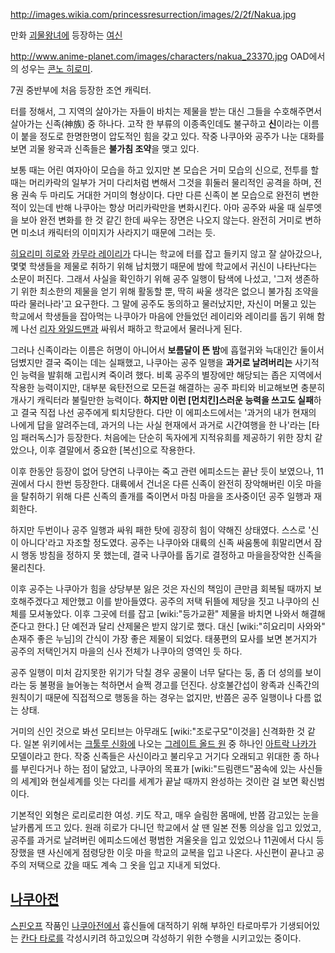 http://images.wikia.com/princessresurrection/images/2/2f/Nakua.jpg

만화 [[괴물왕녀]]에 등장하는 [[여신]]

http://www.anime-planet.com/images/characters/nakua_23370.jpg
OAD에서의 성우는 [[콘노 히로미]].

7권 중반부에 처음 등장한 조연 캐릭터. 

터를 정해서, 그 지역의 살아가는 자들이 바치는 제물을 받는 대신 그들을 수호해주면서 살아가는 신족(神族) 중 하나다. 고작 한 부류의 이종족인데도 불구하고 '''신'''이라는 이름이 붙을 정도로 한명한명이 압도적인 힘을 갖고 있다. 작중 나쿠아와 공주가 나눈 대화를 보면 괴물 왕국과 신족들은 '''불가침 조약'''을 맺고 있다.  

보통 때는 어린 여자아이 모습을 하고 있지만 본 모습은 거미 모습의 신으로, 전투를 할 때는 머리카락의 일부가 거미 다리처럼 변해서 그것을 휘둘러 물리적인 공격을 하며, 전용 권속 두 마리도 거대한 거미의 형상이다. 다만 다른 신족이 본 모습으로 완전히 변한적이 있는데 반해 나쿠아는 항상 머리카락만을 변화시킨다. 아마 공주와 싸울 때 실루엣을 보아 완전 변화를 한 것 같긴 한데 싸우는 장면은 나오지 않는다. 완전히 거미로 변하면 미소녀 캐릭터의 이미지가 사라지기 때문에 그러는 듯.

[[히요리미 히로]]와 [[카무라 레이리]]가 다니는 학교에 터를 잡고 들키지 않고 잘 살아갔으나, 몇몇 학생들을 제물로 취하기 위해 납치했기 때문에 밤에 학교에서 귀신이 나타난다는 소문이 퍼진다. 그래서 사실을 확인하기 위해 공주 일행이 탐색에 나섰고, '그저 생존하기 위한 최소한의 제물을 얻기 위해 활동할 뿐, 딱히 싸울 생각은 없으니 불가침 조약을 따라 물러나라'고 요구한다. 그 말에 공주도 동의하고 물러났지만, 자신이 머물고 있는 학교에서 학생들을 잡아먹는 나쿠아가 마음에 안들었던 레이리와 레이리를 돕기 위해 함께 나선 [[리자 와일드맨]]과 싸워서 패하고 학교에서 물러나게 된다.

그러나 신족이라는 이름은 허명이 아니어서 '''보름달이 뜬 밤'''에 흡혈귀와 늑대인간 둘이서 덤볐지만 결국 죽이는 데는 실패했고, 나쿠아는 공주 일행을 '''과거로 날려버리는''' 사기적인 능력을 발휘해 고립시켜 죽이려 했다. 비록 공주의 별장에만 해당되는 좁은 지역에서 작용한 능력이지만, 대부분 육탄전으로 모든걸 해결하는 공주 파티와 비교해보면 충분히 개사기 캐릭터라 불릴만한 능력이다. '''하지만 이런 [먼치킨]스러운 능력을 쓰고도 실패'''하고 결국 직접 나선 공주에게 퇴치당한다. 다만 이 에피소드에서는 '과거의 내가 현재의 나에게 답을 알려주는데, 과거의 나는 사실 현재에서 과거로 시간여행을 한 나'라는 [타임 패러독스]가 등장한다. 처음에는 단순히 독자에게 지적유희를 제공하기 위한 장치 같았으나, 이후 결말에서 중요한 [복선]으로 작용한다.

이후 한동안 등장이 없어 당연히 나쿠아는 죽고 관련 에피소드는 끝난 듯이 보였으나, 11권에서 다시 한번 등장한다. 대륙에서 건너온 다른 신족이 완전히 장악해버린 이웃 마을을 탈취하기 위해 다른 신족의 졸개를 죽이면서 마침 마을을 조사중이던 공주 일행과 재회한다. 

하지만 두번이나 공주 일행과 싸워 패한 탓에 굉장히 힘이 약해진 상태였다. 스스로 '신이 아니다'라고 자조할 정도였다. 공주는 나쿠아와 대륙의 신족 싸움통에 휘말리면서 잠시 행동 방침을 정하지 못 했는데, 결국 나쿠아를 돕기로 결정하고 마을을장악한 신족을 물리친다.

이후 공주는 나쿠아가 힘을 상당부분 잃은 것은 자신의 책임이 큰만큼 회복될 때까지 보호해주겠다고 제안했고 이를 받아들였다. 공주의 저택 뒤뜰에 제당을 짓고 나쿠아의 신체를 모셔놓았다. 이후 그곳에 터를 잡고 [wiki:"등가교환" 제물을 바치면 나와서 해결해준다고 한다.] 단 예전과 달리 산제물은 받지 않기로 했다. 대신 [wiki:"히요리미 사와와" 손재주 좋은 누님]의 간식이 가장 좋은 제물이 되었다. 태풍편의 묘사를 보면 본거지가 공주의 저택인거지 마을의 신사 전체가 나쿠아의 영역인 듯 하다.

공주 일행이 미처 감지못한 위기가 닥칠 경우 공물이 너무 달다는 둥, 좀 더 성의를 보이라는 둥 불평을 늘어놓는 척하면서 슬쩍 경고를 던진다. 상호불간섭이 왕족과 신족간의 원칙이기 때문에 직접적으로 행동을 하는 경우는 없지만, 반쯤은 공주 일행이나 다름 없는 상태.

거미의 신인 것으로 봐선 모티브는 아무래도 [wiki:"조로구모"이것을] 신격화한 것 같다. 일본 위키에서는 [[크툴루 신화]]에 나오는 [[그레이트 올드 원]] 중 하나인 [[아트락 나카]]가 모델이라고 한다. 작중 신족들은 사신이라고 불리우고 거기다 오래되고 위대한 종 하나를 부린다거나 하는 점이 닮았고, 나쿠아의 목표가 [wiki:"드림랜드"꿈속에 있는 사신들의 세계]와 현실세계를 잇는 다리를 세계가 끝날 때까지 완성하는 것이란 걸 보면 확신범이다.

기본적인 외형은 로리로리한 여성. 키도 작고, 매우 슬림한 몸매에, 반쯤 감고있는 눈을 날카롭게 뜨고 있다. 원래 히로가 다니던 학교에서 살 땐 일본 전통 의상을 입고 있었고, 공주를 과거로 날려버린 에피소드에선 평범한 겨울옷을 입고 있었으나 11권에서 다시 등장했을 땐 사신에게 점령당한 이웃 마을 학교의 교복을 입고 나온다. 사신편이 끝나고 공주의 저택으로 갔을 때도 계속 그 옷을 입고 지내게 되었다.

== [[나쿠아전]]  ==
[[스핀오프]] 작품인 [[나쿠아전]]에서 흉신들에 대적하기 위해 부하인 타로마루가 기생되어있는 [[칸다 타로]]를 각성시키려 하고있으며 각성하기 위한 수행을 시키고있는 중이다.
